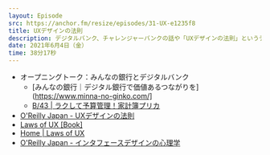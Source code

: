 ```yaml
---
layout: Episode
src: https://anchor.fm/resize/episodes/31-UX-e1235f8
title: UXデザインの法則
description: デジタルバンク、チャレンジャーバンクの話や「UXデザインの法則」というデザイン×心理学というテーマの本の感想とともに、デザイナーの責任などについても話しました。
date: 2021年6月4日（金）
time: 38分17秒
---
```


- オープニングトーク：みんなの銀行とデジタルバンク
    - [みんなの銀行｜デジタル銀行で価値あるつながりを](https://www.minna-no-ginko.com/]
    - [B/43 | ラクして予算管理！家計簿プリカ](https://b43.jp/)
- [O'Reilly Japan - UXデザインの法則](https://www.oreilly.co.jp/books/9784873119496/)
- [Laws of UX [Book]](https://www.oreilly.com/library/view/laws-of-ux/9781492055303/)
- [Home | Laws of UX](https://lawsofux.com/)
- [O'Reilly Japan - インタフェースデザインの心理学](https://www.oreilly.co.jp/books/9784873115573/)
